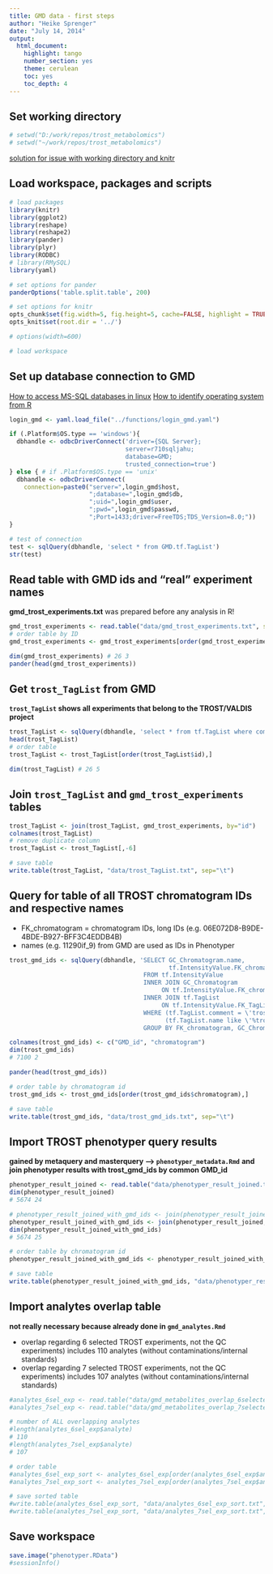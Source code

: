 ```yaml
---
title: GMD data - first steps
author: "Heike Sprenger"
date: "July 14, 2014"
output:
  html_document:
    highlight: tango
    number_section: yes
    theme: cerulean
    toc: yes
    toc_depth: 4
---
```


## Set working directory
```r
# setwd("D:/work/repos/trost_metabolomics")
# setwd("~/work/repos/trost_metabolomics")
```

[solution for issue with working directory and knitr](https://github.com/yihui/knitr/issues/277)

## Load workspace, packages and scripts
```r
# load packages
library(knitr)
library(ggplot2)
library(reshape)
library(reshape2)
library(pander)
library(plyr)
library(RODBC)
# library(RMySQL)
library(yaml)

# set options for pander
panderOptions('table.split.table', 200)

# set options for knitr
opts_chunk$set(fig.width=5, fig.height=5, cache=FALSE, highlight = TRUE, fig.show="asis")
opts_knit$set(root.dir = '../')

# options(width=600)

# load workspace
```


## Set up database connection to GMD
[How to access MS-SQL databases in linux](http://wiki.mpimp-golm.mpg.de/index.php/Access_MSSQL_databases)
[How to identify operating system from R](http://conjugateprior.org/2015/06/identifying-the-os-from-r/)

```r

login_gmd <- yaml.load_file("../functions/login_gmd.yaml")

if (.Platform$OS.type == 'windows'){
  dbhandle <- odbcDriverConnect('driver={SQL Server}; 
                                server=r710sqljahu; 
                                database=GMD; 
                                trusted_connection=true')
} else { # if .Platform$OS.type == 'unix'
  dbhandle <- odbcDriverConnect(
    connection=paste0("server=",login_gmd$host,
                      ";database=",login_gmd$db,
                      ";uid=",login_gmd$user,
                      ";pwd=",login_gmd$passwd,
                      ";Port=1433;driver=FreeTDS;TDS_Version=8.0;"))
}

# test of connection
test <- sqlQuery(dbhandle, 'select * from GMD.tf.TagList')
str(test)
```


## Read table with GMD ids and "real" experiment names

**gmd_trost_experiments.txt** was prepared before any analysis in R!

```r
gmd_trost_experiments <- read.table("data/gmd_trost_experiments.txt", sep="\t", header=TRUE)
# order table by ID
gmd_trost_experiments <- gmd_trost_experiments[order(gmd_trost_experiments$id),]

dim(gmd_trost_experiments) # 26 3
pander(head(gmd_trost_experiments))
```


## Get ``trost_TagList`` from GMD
**``trost_TagList`` shows all experiments that belong to the TROST/VALDIS project**
```r
trost_TagList <- sqlQuery(dbhandle, 'select * from tf.TagList where comment=\'trost\' or name like \'%trost%\'')
head(trost_TagList)
# order table
trost_TagList <- trost_TagList[order(trost_TagList$id),]

dim(trost_TagList) # 26 5
```


## Join ``trost_TagList`` and ``gmd_trost_experiments`` tables
```r
trost_TagList <- join(trost_TagList, gmd_trost_experiments, by="id")
colnames(trost_TagList)
# remove duplicate column
trost_TagList <- trost_TagList[,-6]

# save table
write.table(trost_TagList, "data/trost_TagList.txt", sep="\t")
```


## Query for table of all TROST chromatogram IDs and respective names
* FK_chromatogram = chromatogram IDs, long IDs (e.g. 06E072D8-B9DE-4BDE-B927-BFF3C4EDDB4B)
* names (e.g. 11290if_9) from GMD are used as IDs in Phenotyper

```r
trost_gmd_ids <- sqlQuery(dbhandle, 'SELECT GC_Chromatogram.name, 
                                            tf.IntensityValue.FK_chromatogram 
                                     FROM tf.IntensityValue 
                                     INNER JOIN GC_Chromatogram 
                                          ON tf.IntensityValue.FK_chromatogram = GC_Chromatogram.id 
                                     INNER JOIN tf.TagList 
                                          ON tf.IntensityValue.FK_TagList = tf.TagList.id
                                     WHERE (tf.TagList.comment = \'trost\') or 
                                           (tf.TagList.name like \'%trost%\')
                                     GROUP BY FK_chromatogram, GC_Chromatogram.name')

colnames(trost_gmd_ids) <- c("GMD_id", "chromatogram")
dim(trost_gmd_ids)
# 7100 2

pander(head(trost_gmd_ids))

# order table by chromatogram id
trost_gmd_ids <- trost_gmd_ids[order(trost_gmd_ids$chromatogram),]

# save table
write.table(trost_gmd_ids, "data/trost_gmd_ids.txt", sep="\t")
```


## Import TROST phenotyper query results 

**gained by metaquery and masterquery --> ``phenotyper_metadata.Rmd``**
**and join phenotyper results with trost_gmd_ids by common GMD_id**
```r
phenotyper_result_joined <- read.table("data/phenotyper_result_joined.txt", sep="\t", header=TRUE)
dim(phenotyper_result_joined)
# 5674 24

# phenotyper_result_joined_with_gmd_ids <- join(phenotyper_result_joined_valdis, trost_gmd_ids, by="GMD_id")
phenotyper_result_joined_with_gmd_ids <- join(phenotyper_result_joined, trost_gmd_ids, by="GMD_id")
dim(phenotyper_result_joined_with_gmd_ids)
# 5674 25

# order table by chromatogram id
phenotyper_result_joined_with_gmd_ids <- phenotyper_result_joined_with_gmd_ids[order(phenotyper_result_joined_with_gmd_ids$chromatogram),]

# save table
write.table(phenotyper_result_joined_with_gmd_ids, "data/phenotyper_result_joined_with_gmd_ids.txt", sep="\t")
```


## Import analytes overlap table 

**not really necessary because already done in ``gmd_analytes.Rmd``**

* overlap regarding 6 selected TROST experiments, not the QC experiments) includes 110 analytes (without contaminations/internal standards)
* overlap regarding 7 selected TROST experiments, not the QC experiments) includes 107 analytes (without contaminations/internal standards)

```r
#analytes_6sel_exp <- read.table("data/gmd_metabolites_overlap_6selected_exp.txt", sep="\t", header=TRUE)
#analytes_7sel_exp <- read.table("data/gmd_metabolites_overlap_7selected_exp.txt", sep="\t", header=TRUE, allowEscapes=T)

# number of ALL overlapping analytes
#length(analytes_6sel_exp$analyte)
# 110
#length(analytes_7sel_exp$analyte)
# 107

# order table
#analytes_6sel_exp_sort <- analytes_6sel_exp[order(analytes_6sel_exp$analyte),]
#analytes_7sel_exp_sort <- analytes_7sel_exp[order(analytes_7sel_exp$analyte),]

# save sorted table
#write.table(analytes_6sel_exp_sort, "data/analytes_6sel_exp_sort.txt", sep="\t")
#write.table(analytes_7sel_exp_sort, "data/analytes_7sel_exp_sort.txt", sep="\t", eol = "\r")
```


## Save workspace
```r
save.image("phenotyper.RData")
#sessionInfo()
```
